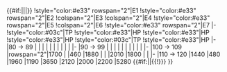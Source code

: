{{#if:{{{rows|}}}||{{{!}} class="wikitable typography-xl-optout" align="center"}}
|-
!style="width:20%" rowspan="2"|Hard{{#if:{{{rows|}}}|<sup>{{Edit|Summer 2017 Event/Info/Hard HP}}</sup>}}
!style="color:#e33" rowspan="2"|E1
!style="color:#e33" rowspan="2"|E2
!colspan="2"|E3
!colspan="2"|E4
!style="color:#e33" rowspan="2"|E5
!colspan="2"|E6
!style="color:#e33" rowspan="2"|E7
|-
!style="color:#03c"|TP
!style="color:#e33"|HP
!style="color:#e33"|HP
!style="color:#e33"|HP
!style="color:#03c"|TP
!style="color:#e33"|HP
|-
|80 → 89
|
|
|
|
|
|
|
|
|
|
|-
|90 → 99
|
|
|
|
|
|
|
|
|
|
|-
|100 → 109
|rowspan="2"|1700
|
|460
|1880
|
|
|2010
|1800
|
|
|-
|110 → 120
|1440
|480
|1960
|1190
|3650
|2120
|2000
|2200
|5280
{{#if:{{{rows|}}}||{{!}}} }}